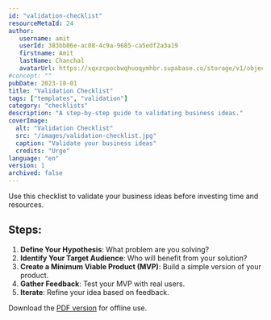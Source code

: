 ```yaml
---
id: "validation-checklist"
resourceMetaId: 24
author: 
   username: amit
   userId: 383bb06e-ac08-4c9a-9685-ca5edf2a3a19
   firstname: Amit
   lastName: Chanchal
   avatarUrl: https://xqxzcpocbwqhuoqymhbr.supabase.co/storage/v1/object/public/profiles/383bb06e-ac08-4c9a-9685-ca5edf2a3a19/profile.jpg
#concept: ""
pubDate: 2023-10-01
title: "Validation Checklist"
tags: ["templates", "validation"]
category: "checklists"
description: "A step-by-step guide to validating business ideas."
coverImage:
  alt: "Validation Checklist"
  src: "/images/validation-checklist.jpg"
  caption: "Validate your business ideas"
  credits: "Urge"
language: "en"
version: 1
archived: false
---
```


Use this checklist to validate your business ideas before investing time and resources.

## Steps:
1. **Define Your Hypothesis**: What problem are you solving?
2. **Identify Your Target Audience**: Who will benefit from your solution?
3. **Create a Minimum Viable Product (MVP)**: Build a simple version of your product.
4. **Gather Feedback**: Test your MVP with real users.
5. **Iterate**: Refine your idea based on feedback.

Download the [PDF version](/downloads/validation-checklist.pdf) for offline use.